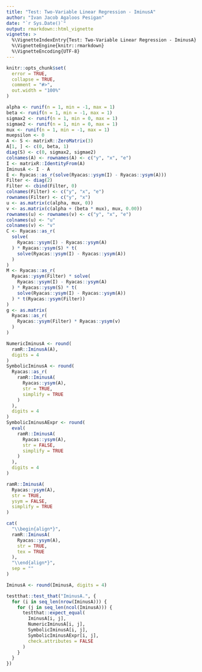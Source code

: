```yaml
---
title: "Test: Two-Variable Linear Regression - IminusA"
author: "Ivan Jacob Agaloos Pesigan"
date: "`r Sys.Date()`"
output: rmarkdown::html_vignette
vignette: >
  %\VignetteIndexEntry{Test: Two-Variable Linear Regression - IminusA}
  %\VignetteEngine{knitr::rmarkdown}
  %\VignetteEncoding{UTF-8}
---
```



```r
knitr::opts_chunk$set(
  error = TRUE,
  collapse = TRUE,
  comment = "#>",
  out.width = "100%"
)
```



```r
alpha <- runif(n = 1, min = -1, max = 1)
beta <- runif(n = 1, min = -1, max = 1)
sigmax2 <- runif(n = 1, min = 0, max = 1)
sigmae2 <- runif(n = 1, min = 0, max = 1)
mux <- runif(n = 1, min = -1, max = 1)
muepsilon <- 0
A <- S <- matrixR::ZeroMatrix(3)
A[1, ] <- c(0, beta, 1)
diag(S) <- c(0, sigmax2, sigmae2)
colnames(A) <- rownames(A) <- c("y", "x", "e")
I <- matrixR::IdentityFrom(A)
IminusA <- I - A
E <- Ryacas::as_r(solve(Ryacas::ysym(I) - Ryacas::ysym(A)))
Filter <- diag(2)
Filter <- cbind(Filter, 0)
colnames(Filter) <- c("y", "x", "e")
rownames(Filter) <- c("y", "x")
u <- as.matrix(c(alpha, mux, 0))
v <- as.matrix(c(alpha + (beta * mux), mux, 0.00))
rownames(u) <- rownames(v) <- c("y", "x", "e")
colnames(u) <- "u"
colnames(v) <- "v"
C <- Ryacas::as_r(
  solve(
    Ryacas::ysym(I) - Ryacas::ysym(A)
  ) * Ryacas::ysym(S) * t(
    solve(Ryacas::ysym(I) - Ryacas::ysym(A))
  )
)
M <- Ryacas::as_r(
  Ryacas::ysym(Filter) * solve(
    Ryacas::ysym(I) - Ryacas::ysym(A)
  ) * Ryacas::ysym(S) * t(
    solve(Ryacas::ysym(I) - Ryacas::ysym(A))
  ) * t(Ryacas::ysym(Filter))
)
g <- as.matrix(
  Ryacas::as_r(
    Ryacas::ysym(Filter) * Ryacas::ysym(v)
  )
)
```


\begin{equation}
  \begin{split}
    y &= \alpha + \beta x + \varepsilon \\
    y &= `r alpha` + `r beta` x + \varepsilon
  \end{split}
\end{equation}


```r
NumericIminusA <- round(
  ramR::IminusA(A),
  digits = 4
)
SymbolicIminusA <- round(
  Ryacas::as_r(
    ramR::IminusA(
      Ryacas::ysym(A),
      str = TRUE,
      simplify = TRUE
    )
  ),
  digits = 4
)
SymbolicIminusAExpr <- round(
  eval(
    ramR::IminusA(
      Ryacas::ysym(A),
      str = FALSE,
      simplify = TRUE
    )
  ),
  digits = 4
)
```



```r
ramR::IminusA(
  Ryacas::ysym(A),
  str = TRUE,
  ysym = FALSE,
  simplify = TRUE
)
```



```r
cat(
  "\\begin{align*}",
  ramR::IminusA(
    Ryacas::ysym(A),
    str = TRUE,
    tex = TRUE
  ),
  "\\end{align*}",
  sep = ""
)
```



```r
IminusA <- round(IminusA, digits = 4)
```



```r
testthat::test_that("IminusA.", {
  for (i in seq_len(nrow(IminusA))) {
    for (j in seq_len(ncol(IminusA))) {
      testthat::expect_equal(
        IminusA[i, j],
        NumericIminusA[i, j],
        SymbolicIminusA[i, j],
        SymbolicIminusAExpr[i, j],
        check.attributes = FALSE
      )
    }
  }
})
```

